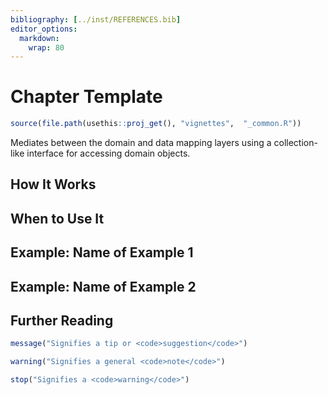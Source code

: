 ---
bibliography: [../inst/REFERENCES.bib]
editor_options: 
  markdown: 
    wrap: 80
---

# Chapter Template

```{r, include = FALSE}
source(file.path(usethis::proj_get(), "vignettes",  "_common.R"))
```

<!-- One line about what the function does -->

Mediates between the domain and data mapping layers using a collection-like
interface for accessing domain objects.

<!-- Introduction Visual -->

<!-- Introduction Text -->

## How It Works

## When to Use It

## Example: Name of Example 1

## Example: Name of Example 2

## Further Reading


```{r, message=TRUE}
message("Signifies a tip or <code>suggestion</code>")
```

```{r, warning=TRUE}
warning("Signifies a general <code>note</code>")
```

```{r, error=TRUE}
stop("Signifies a <code>warning</code>")
```
